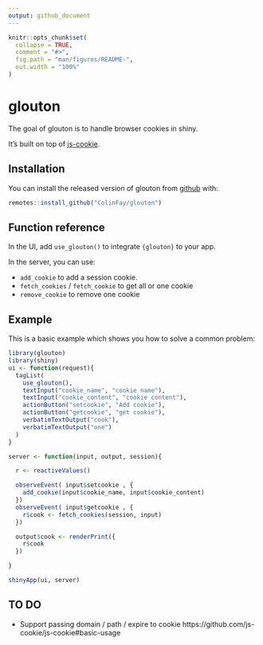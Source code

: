```yaml
---
output: github_document
---
```


<!-- README.md is generated from README.Rmd. Please edit that file -->

```r
knitr::opts_chunk$set(
  collapse = TRUE,
  comment = "#>",
  fig.path = "man/figures/README-",
  out.width = "100%"
)
```
# glouton

<!-- badges: start -->
<!-- badges: end -->

The goal of glouton is to handle browser cookies in shiny. 

It's built on top of [js-cookie](https://github.com/js-cookie/js-cookie).

## Installation

You can install the released version of glouton from [github](https://github.com/ColinFay/glouton) with:

``` r
remotes::install_github("ColinFay/glouton")
```

## Function reference

In the UI, add `use_glouton()` to integrate `{glouton}` to your app.

In the server, you can use: 

+ `add_cookie` to add a session cookie.
+ `fetch_cookies` / `fetch_cookie` to get all or one cookie
+ `remove_cookie` to remove one cookie

## Example

This is a basic example which shows you how to solve a common problem:

```r
library(glouton)
library(shiny)
ui <- function(request){
  tagList(
    use_glouton(),
    textInput("cookie_name", "cookie name"),
    textInput("cookie_content", "cookie content"),
    actionButton("setcookie", "Add cookie"),
    actionButton("getcookie", "get cookie"),
    verbatimTextOutput("cook"),
    verbatimTextOutput("one")
  )
}

server <- function(input, output, session){

  r <- reactiveValues()

  observeEvent( input$setcookie , {
    add_cookie(input$cookie_name, input$cookie_content)
  })
  observeEvent( input$getcookie , {
    r$cook <- fetch_cookies(session, input)
  })

  output$cook <- renderPrint({
    r$cook
  })

}

shinyApp(ui, server)
```

## TO DO

+ Support passing domain / path / expire to cookie https://github.com/js-cookie/js-cookie#basic-usage
